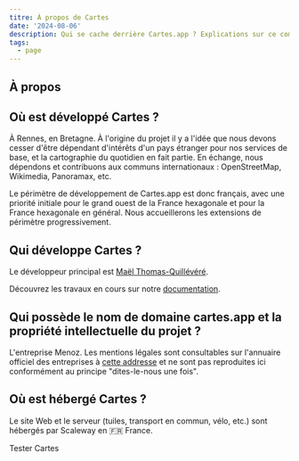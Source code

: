 ```yaml
---
titre: À propos de Cartes
date: '2024-08-06'
description: Qui se cache derrière Cartes.app ? Explications sur ce commun numérique cartographique.
tags:
  - page
---
```



## À propos

## Où est développé Cartes ?

À Rennes, en Bretagne. À l'origine du projet il y a l'idée que nous devons cesser d'être dépendant d'intérêts d'un pays étranger pour nos services de base, et la cartographie du quotidien en fait partie. En échange, nous dépendons et contribuons aux communs internationaux : OpenStreetMap, Wikimedia, Panoramax, etc.

Le périmètre de développement de Cartes.app est donc français, avec une priorité initiale pour le grand ouest de la France hexagonale et pour la France hexagonale en général. Nous accueillerons les extensions de périmètre progressivement.

## Qui développe Cartes ?

Le développeur principal est [Maël Thomas-Quillévéré](https://kont.me).

Découvrez les travaux en cours sur notre [documentation](/documentation/tickets).

## Qui possède le nom de domaine cartes.app et la propriété intellectuelle du projet ?

L'entreprise Menoz. Les mentions légales sont consultables sur l'annuaire officiel des entreprises à [cette addresse](https://annuaire-entreprises.data.gouv.fr/entreprise/menoz-834364291) et ne sont pas reproduites ici conformément au principe "dites-le-nous une fois".

## Où est hébergé Cartes ?

Le site Web et le serveur (tuiles, transport en commun, vélo, etc.) sont hébergés par Scaleway en 🇫🇷 France.

<Privacy />

<CTA>Tester Cartes</CTA>
